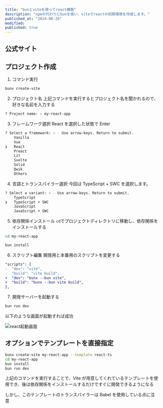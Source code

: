 ```yaml
---
title: "bunとviteを使ってreact構築"
description: "npmの代わりにbunを使い、viteでreactの初期環境を作成します。"
published_at: "2024-06-26"
modified:
published: true
---
```


## 公式サイト

<LinkCard url="https://vitejs.dev/guide/" />
<LinkCard url="https://bun.sh/guides/ecosystem/vite" />

## プロジェクト作成

1. コマンド実行

```bash
bunx create-vite
```

2. プロジェクト名
   上記コマンドを実行するとプロジェクト名を聞かれるので、好きな名前を入力する

```bash
? Project name: › my-react-app
```

3. フレームワーク選択
   React を選択した状態で Enter

```bash
? Select a framework: › - Use arrow-keys. Return to submit.
    Vanilla
    Vue
❯   React
    Preact
    Lit
    Svelte
    Solid
    Qwik
    Others
```

4. 言語とトランスパイラー選択
   今回は TypeScript + SWC を選択します。

```bash
? Select a variant: › - Use arrow-keys. Return to submit.
    TypeScript
❯   TypeScript + SWC
    JavaScript
    JavaScript + SWC
```

5. 依存関係インストール
   `cd`でプロジェクトディレクトリに移動し、依存関係をインストールする

```bash
cd my-react-app
```

```bash
bun install
```

6. スクリプト編集
   開発用と本番用のスクリプトを変更する

```diff json
"scripts": {
-  "dev": "vite",
-  "build": "vite build",
+  "dev": "bunx --bun vite",
+  "build": "bunx --bun vite build",
},
```

7. 開発サーバーを起動する

```bash
bun run dev
```

以下のような画面が起動すれば成功

![react起動画面](/static/image.avif)

## オプションでテンプレートを直接指定

```bash
bunx create-vite my-react-app --template react-ts
cd my-react-app
bun install
bun run dev
```

上記のコマンドを実行することで、Vite が用意してくれているテンプレートを使用でき、後は依存関係をインストールするだけですぐに開発できるようになる

しかし、このテンプレートのトランスパイラーは Babel を使用している点に注意
